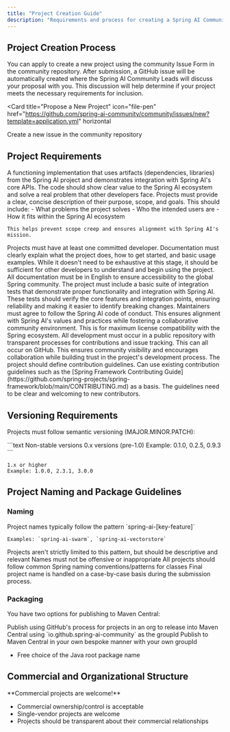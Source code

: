 ```yaml
---
title: "Project Creation Guide"
description: "Requirements and process for creating a Spring AI Community project"
---
```


## Project Creation Process

You can apply to create a new project using the community Issue Form in the community repository. After submission, a GitHub issue will be automatically created where the Spring AI Community Leads will discuss your proposal with you. This discussion will help determine if your project meets the necessary requirements for inclusion.

<Card
  title="Propose a New Project"
  icon="file-pen"
  href="https://github.com/spring-ai-community/community/issues/new?template=application.yml"
  horizontal
>
  Create a new issue in the community repository
</Card>

## Project Requirements

<AccordionGroup>
  <Accordion title="Working Proof of Concept">
    A functioning implementation that uses artifacts (dependencies, libraries) from the Spring AI project and demonstrates integration with Spring AI's core APIs. The code should show clear value to the Spring AI ecosystem and solve a real problem that other developers face.
  </Accordion>

  <Accordion title="Clear Project Scope and Description">
    Projects must provide a clear, concise description of their purpose, scope, and goals. This should include:
    - What problems the project solves
    - Who the intended users are
    - How it fits within the Spring AI ecosystem

    This helps prevent scope creep and ensures alignment with Spring AI's mission.
  </Accordion>

  <Accordion title="Identify Development Team">
    Projects must have at least one committed developer.
  </Accordion>

  <Accordion title="Basic Documentation in English">
    Documentation must clearly explain what the project does, how to get started, and basic usage examples. While it doesn't need to be exhaustive at this stage, it should be sufficient for other developers to understand and begin using the project. All documentation must be in English to ensure accessibility to the global Spring community.
  </Accordion>

  <Accordion title="Unit and Integration Tests">
    The project must include a basic suite of integration tests that demonstrate proper functionality and integration with Spring AI. These tests should verify the core features and integration points, ensuring reliability and making it easier to identify breaking changes.
  </Accordion>

  <Accordion title="Agreement to Project Guidelines">
    Maintainers must agree to follow the Spring AI code of conduct. This ensures alignment with Spring AI's values and practices while fostering a collaborative community environment.
  </Accordion>

  <Accordion title="Apache 2 License">
    This is for maximum license compatibility with the Spring ecosystem.
  </Accordion>

  <Accordion title="Public Repository with Open Development">
    All development must occur in a public repository with transparent processes for contributions and issue tracking. This can all occur on GitHub. This ensures community visibility and encourages collaboration while building trust in the project's development process.
  </Accordion>

  <Accordion title="Clear Contribution Guidelines">
    The project should define contribution guidelines. Can use existing contribution guidelines such as the [Spring Framework Contributing Guide](https://github.com/spring-projects/spring-framework/blob/main/CONTRIBUTING.md) as a basis. The guidelines need to be clear and welcoming to new contributors.
  </Accordion>
</AccordionGroup>

## Versioning Requirements

Projects must follow semantic versioning (MAJOR.MINOR.PATCH):

<CodeGroup>
```text Non-stable versions
0.x versions (pre-1.0)
Example: 0.1.0, 0.2.5, 0.9.3
```

```text Stable versions
1.x or higher
Example: 1.0.0, 2.3.1, 3.0.0
```
</CodeGroup>

## Project Naming and Package Guidelines

### Naming

<Steps>
  <Step title="Follow Patterns">
    Project names typically follow the pattern `spring-ai-[key-feature]`

    Examples: `spring-ai-swarm`, `spring-ai-vectorstore`
  </Step>
  <Step title="Be Descriptive">
    Projects aren't strictly limited to this pattern, but should be descriptive and relevant
  </Step>
  <Step title="Stay Appropriate">
    Names must not be offensive or inappropriate
  </Step>
  <Step title="Use Spring Conventions">
    All projects should follow common Spring naming conventions/patterns for classes
  </Step>
</Steps>

<Note>
Final project name is handled on a case-by-case basis during the submission process.
</Note>

### Packaging

You have two options for publishing to Maven Central:

<Tabs>
  <Tab title="GitHub Org Publishing">
    Publish using GitHub's process for projects in an org to release into Maven Central using `io.github.spring-ai-community` as the groupId
  </Tab>
  <Tab title="Custom Publishing">
    Publish to Maven Central in your own bespoke manner with your own groupId
  </Tab>
</Tabs>

- Free choice of the Java root package name

## Commercial and Organizational Structure

<Info>
**Commercial projects are welcome!**

- Commercial ownership/control is acceptable
- Single-vendor projects are welcome
- Projects should be transparent about their commercial relationships
</Info>

